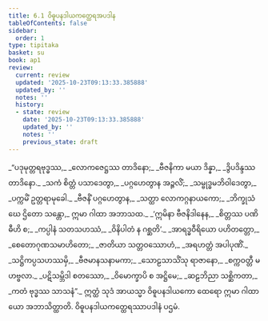 ```yaml
---
title: 6.1 ဝိဓူပနဒါယကတ္ထေရအပဒါန
tableOfContents: false
sidebar:
  order: 1
type: tipitaka
basket: su
book: ap1
review:
  current: review
  updated: '2025-10-23T09:13:33.385888'
  updated_by: ''
  notes: ''
  history:
  - state: review
    date: '2025-10-23T09:13:33.385888'
    updated_by: ''
    notes: ''
    previous_state: draft
---
```



<ReviewStatus review={frontmatter.review} showDetails={true} />

<HypothesisAnnotation frontmatter={frontmatter} />

<DynamicBreadcrumb />

<Division number="1" book="ap1" e="ch" v="20" p="115">

<Paragraph number="1376" type="verses" book="ap1">
_“ပဒုမုတ္တရဗုဒ္ဓဿ,_  
_လောကဇေဋ္ဌဿ တာဒိနော;_  
_ဗီဇနိကာ မယာ ဒိန္နာ,_  
_ဒွိပဒိန္ဒဿ တာဒိနော._  

</Paragraph>

</Division>
<Division number="2" book="ap1" e="ch" v="20" p="115">

<Paragraph number="1377" type="verses" book="ap1">
_သကံ စိတ္တံ ပသာဒေတွာ,_  
_ပဂ္ဂဟေတွာန အဉ္ဇလိံ;_  
_သမ္ဗုဒ္ဓမဘိဝါဒေတွာ,_  
_ပက္ကမိံ ဥတ္တရာမုခေါ._  

</Paragraph>

</Division>
<Division number="3" book="ap1" e="ch" v="20" p="115">

<Paragraph number="1378" type="verses" book="ap1">
_ဗီဇနိံ ပဂ္ဂဟေတွာန,_  
_သတ္ထာ လောကဂ္ဂနာယကော;_  
_ဘိက္ခုသံဃေ ဌိတော သန္တော,_  
ဣမာ ဂါထာ အဘာသထ._  

</Paragraph>

</Division>
<Division number="4" book="ap1" e="ch" v="20" p="115">

<Paragraph number="1379" type="verses" book="ap1">
_‘ဣမိနာ ဗီဇနိဒါနေန,_  
_စိတ္တဿ ပဏိဓီဟိ စ;_  
_ကပ္ပါနံ သတသဟဿံ,_  
_ဝိနိပါတံ န ဂစ္ဆတိ’._  

</Paragraph>

</Division>
<Division number="5" book="ap1" e="ch" v="20" p="115">

<Paragraph number="1380" type="verses" book="ap1">
_အာရဒ္ဓဝီရိယော ပဟိတတ္တော,_  
_စေတောဂုဏသမာဟိတော;_  
_ဇာတိယာ သတ္တဝဿောဟံ,_  
_အရဟတ္တံ အပါပုဏိံ._  

</Paragraph>

</Division>
<Division number="6" book="ap1" e="ch" v="20" p="115">

<Paragraph number="1381" type="verses" book="ap1">
_သဋ္ဌိကပ္ပသဟဿမှိ,_  
_ဗီဇမာနသနာမကာ;_  
_သောဠသာသိံသု ရာဇာနော,_  
_စက္ကဝတ္တီ မဟဗ္ဗလာ._  

</Paragraph>

</Division>
<Division number="7" book="ap1" e="ch" v="20" p="115">

<Paragraph number="1382" type="verses" book="ap1">
_ပဋိသမ္ဘိဒါ စတဿော,_  
_ဝိမောက္ခာပိ စ အဋ္ဌိမေ;_  
_ဆဠဘိညာ သစ္ဆိကတာ,_  
_ကတံ ဗုဒ္ဓဿ သာသနံ”._  

</Paragraph>

<Paragraph number="1383" book="ap1">
ဣတ္ထံ သုဒံ အာယသ္မာ ဝိဓူပနဒါယကော ထေရော ဣမာ ဂါထာယော အဘာသိတ္ထာတိ.

</Paragraph>
</Division>

<Paragraph number="1384" type="center" book="ap1">
ဝိဓူပနဒါယကတ္ထေရဿာပဒါနံ ပဌမံ.
</Paragraph>